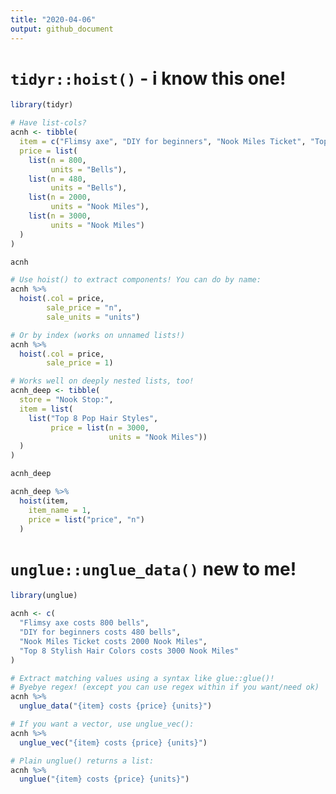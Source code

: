 ```yaml
---
title: "2020-04-06"
output: github_document
---
```


# `tidyr::hoist()` - i know this one!

```r
library(tidyr)

# Have list-cols?
acnh <- tibble(
  item = c("Flimsy axe", "DIY for beginners", "Nook Miles Ticket", "Top 8 Stylish Hair Colors"),
  price = list(
    list(n = 800,
         units = "Bells"),
    list(n = 480,
         units = "Bells"),
    list(n = 2000,
         units = "Nook Miles"),
    list(n = 3000,
         units = "Nook Miles")
  )
)

acnh

# Use hoist() to extract components! You can do by name:
acnh %>%
  hoist(.col = price,
        sale_price = "n",
        sale_units = "units")

# Or by index (works on unnamed lists!)
acnh %>%
  hoist(.col = price,
        sale_price = 1)

# Works well on deeply nested lists, too!
acnh_deep <- tibble(
  store = "Nook Stop:",
  item = list(
    list("Top 8 Pop Hair Styles",
         price = list(n = 3000,
                      units = "Nook Miles"))
  )
)

acnh_deep

acnh_deep %>%
  hoist(item,
    item_name = 1,
    price = list("price", "n")
  )
```

# `unglue::unglue_data()` new to me!

```r
library(unglue)

acnh <- c(
  "Flimsy axe costs 800 bells",
  "DIY for beginners costs 480 bells",
  "Nook Miles Ticket costs 2000 Nook Miles",
  "Top 8 Stylish Hair Colors costs 3000 Nook Miles"
)

# Extract matching values using a syntax like glue::glue()!
# Byebye regex! (except you can use regex within if you want/need ok)
acnh %>%
  unglue_data("{item} costs {price} {units}")

# If you want a vector, use unglue_vec():
acnh %>%
  unglue_vec("{item} costs {price} {units}")

# Plain unglue() returns a list:
acnh %>%
  unglue("{item} costs {price} {units}")
```
